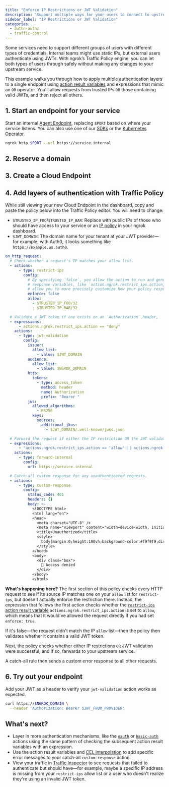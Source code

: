 ```yaml
---
title: "Enforce IP Restrictions or JWT Validation"
description: "Support multiple ways for your users to connect to upstream services with a flexible OR operator pattern."
sidebar_label: "IP Restrictions or JWT Validation"
categories:
  - authn-authz
  - traffic-control
---
```



Some services need to support different groups of users with different types of credentials.
Internal teams might use static IPs, but external users authenticate using JWTs.
With ngrok’s Traffic Policy engine, you can let both types of users through safely without making any changes to your upstream service.

This example walks you through how to apply multiple authentication layers to a single endpoint using [action result variables](/docs/traffic-policy/variables/action/) and expressions that mimic an `OR` operator.
You'll allow requests from trusted IPs `OR` those containing valid JWTs, and then reject all others.

## 1. Start an endpoint for your service

Start an internal [Agent Endpoint](/docs/universal-gateway/agent-endpoints/), replacing `$PORT` based on where your service listens.
You can also use one of our [SDKs](/docs/agent-sdks) or the [Kubernetes Operator](/docs/k8s).

```bash
ngrok http $PORT --url https://service.internal
```

## 2. Reserve a domain

<ReserveDomain />

## 3. Create a Cloud Endpoint

<CloudEndpoint />

## 4. Add layers of authentication with Traffic Policy

While still viewing your new Cloud Endpoint in the dashboard, copy and paste the policy below into the Traffic Policy editor.
You will need to change:

- `$TRUSTED_IP_FOO`/`$TRUSTED_IP_BAR`: Replace with public IPs of those who should have access to your service or an [IP policy](https://dashboard.ngrok.com/ip-restrictions) in your ngrok dashboard.
- `$JWT_DOMAIN`: The domain name for your tenant at your JWT provider—for example, with Auth0, it looks something like `https://example.us.auth0`.

```yaml
on_http_request:
  # Check whether a request's IP matches your allow list.
  - actions:
      - type: restrict-ips
        config:
          # By specifying `false`, you allow the action to run and generate
          # response variables, like `action.ngrok.restrict_ips.action, which
          # allow you to more precisely customize how your policy responds.
          enforce: false
          allow:
            - $TRUSTED_IP_FOO/32
            - $TRUSTED_IP_BAR/32

  # Validate a JWT token if one exists on an `Authorization` header,
  - expressions:
      - actions.ngrok.restrict_ips.action == "deny"
    actions:
      - type: jwt-validation
        config:
          issuer:
            allow_list:
              - value: $JWT_DOMAIN
          audience:
            allow_list:
              - value: $NGROK_DOMAIN
          http:
            tokens:
              - type: access_token
                method: header
                name: Authorization
                prefix: "Bearer "
          jws:
            allowed_algorithms:
              - RS256
            keys:
              sources:
                additional_jkus:
                  - $JWT_DOMAIN/.well-known/jwks.json

  # Forward the request if either the IP restriction OR the JWT validation actions were successful.
  - expressions:
      - "actions.ngrok.restrict_ips.action == 'allow' || actions.ngrok.jwt_validation.tokens[0].verified == true"
    actions:
      - type: forward-internal
        config:
          url: https://service.internal

  # Catch-all custom response for any unauthenticated requests.
  - actions:
      - type: custom-response
        config:
          status_code: 401
          headers: {}
          body: >-
            <!DOCTYPE html>
            <html lang="en">
            <head>
              <meta charset="UTF-8" />
              <meta name="viewport" content="width=device-width, initial-scale=1.0"/>
              <title>Unauthorized</title>
              <style>
                body{margin:0;height:100vh;background-color:#f9f9f9;display:flex;align-items:center;justify-content:center;font-family:system-ui,sans-serif}.box{padding:2rem 3rem;border:2px solid #d9534f;border-radius:12px;background-color:#fff3f3;color:#d9534f;font-size:1.5rem;text-align:center;box-shadow:0 4px 12px rgba(0,0,0,.1)}
              </style>
            </head>
            <body>
              <div class="box">
                🚫 Access denied
              </div>
            </body>
            </html>
```

**What's happening here?**
The first section of this policy checks every HTTP request to see if its source IP matches one on your `allow` list for `restrict-ips`, but doesn't actually enforce the restriction there.
Instead, the expression that follows the first action checks whether the [`restrict-ips` action result variable](/docs/traffic-policy/actions/restrict-ips/#action-result-variables) `actions.ngrok.restrict_ips.action` is set to `allow`, which means that it would've allowed the request directly if you had set `enforce: true`.

If it's false—the request didn't match the IP `allow` list—then the policy then validates whether it contains a valid JWT token.

Next, the policy checks whether either IP restrictions `OR` JWT validation were successful, and if so, farwards to your upstream service.

A catch-all rule then sends a custom error response to all other requests.

## 6. Try out your endpoint

<TryOut />

Add your JWT as a header to verify your `jwt-validation` action works as expected.

```bash
curl https://$NGROK_DOMAIN \
  --header 'Authorization: Bearer $JWT_FROM_PROVIDER'
```

## What's next?

- Layer in more authentication mechanisms, like the [`oauth`](/docs/traffic-policy/actions/oauth) or [`basic-auth`](/docs/traffic-policy/actions/basic-auth) actions using the same pattern of checking the subsequent action result variables with an expression.
- Use the action result variables and [CEL interpolation](/docs/traffic-policy/concepts/cel-interpolation) to add specific error messages to your catch-all `custom-response` action.
- View your traffic in [Traffic Inspector](https://dashboard.ngrok.com/traffic-inspector) to see requests that failed to authenticate but should have—for example, maybe a specific IP address is missing from your `restrict-ips` allow list or a user who doesn't realize they're using an invalid JWT token.

